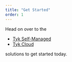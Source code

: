 ```yaml
---
title: "Get Started"
order: 1
---
```


Head on over to the 
* [Tyk Self-Managed](/5.6/tyk-self-managed/install)
* [Tyk Cloud](/5.6/tyk-cloud)

solutions to get started today.